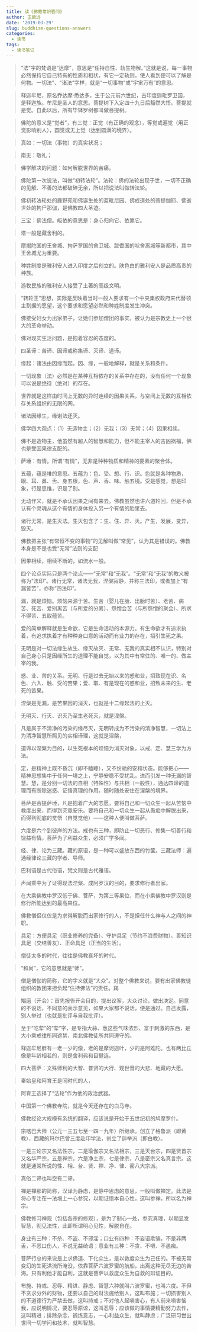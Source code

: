 ```yaml
---
title: 读《佛教常识答问》
author: 王致远
date: '2019-03-29'
slug: buddhism-questions-answers
categories:
  - 读书
tags:
  - 读书笔记
---
```


> “法”字的梵语是“达摩”，意思是“任持自性、轨生物解。”这就是说，每一事物必然保持它自己特有的性质和相状，有它一定轨则，使人看到便可以了解是何物。一切法”、“诸法”字样，就是“一切事物”或“宇宙万有”的意思。

> 释迦牟尼，原名乔达摩·悉达多，生于公元前六世纪，古印度迦毗罗卫国，是释迦族。牟尼是圣人的意思。菩提树下入定四十九日后豁然大悟。菩提就是觉。自此以后，所有毕钵罗树都叫做菩提树。

> 佛陀的意义是“觉者”，有三觉：正觉（有正确的观念），等觉或遍觉（用正觉影响别人），圆觉或无上觉（达到圆满的境界）。

> 真如：一切法（事物）的真实状况；

> 南无：敬礼；

> 佛学解决的问题：如何解脱世界的苦痛。

> 佛陀第一次说法，叫做“初转法轮”。法轮：佛的法轮出现于世，一切不正确的见解、不善的法都破碎无余，所以把说法叫做转法轮。

> 佛初转法轮处的鹿野苑和佛诞生处的蓝毗尼园、佛成道处的菩提伽耶、佛逝世处的拘尸那伽，是佛教四大圣迹。

> 三宝：佛法僧。皈依的意思是：身心归向它、依靠它。

> 塔一般是藏舍利的。

> 摩揭陀国的王舍城、拘萨罗国的舍卫城、跋耆国的吠舍离城等新都市，其中王舍城尤为重要。

> 种姓制度是雅利安人进入印度之后创立的。肤色白的雅利安人是品质高贵的种族。

> 游牧民族的雅利安人接受了土著的高级文明。

> “转轮王”思想，实际是反映着当时一般人要求有一个中央集权政府来代替领主割据的愿望，这个要求和愿望必然和种姓制度发生冲突。

> 佛接受妇女为出家弟子，让她们参加僧团的事实，被认为是宗教史上一个很大的革命举动。

> 佛对现实生活问题，是抱着容忍的态度的。

> 四圣谛：苦谛、因谛或称集谛、灭谛、道谛。

> 缘起：诸法由因缘而起。因、缘，一般地解释，就是关系和条件。

> 一切现象（法）必然是在某种互相依存的关系中存在的，没有任何一个现象可以说是绝待（绝对）的存在。

> 世界就是这样由时间上无数的异时连续的因果关系，与空间上无数的互相依存关系组织的无限的网。

> 诸法因缘生，缘谢法还灭。

> 佛学四大观点：（1）无造物主；（2）无我；（3）无常；（4）因果相续。

> 佛不是造物主，他虽然有超人的智慧和能力，但不能主宰人的吉凶祸福，佛也是受因果律支配的。

> 萨埵：有情。所谓“有情”，无非是种种物质和精神的要素的聚合体。

> 五蕴，蕴是堆的意思。五蕴为：色、受、想、行、识。色就是各种物质，眼、耳、鼻、舌、身五根，色、声、香、味、触五境。受是感觉，想是印象，行是思维，识是了别。

> 无动作义，就是不承认因果之间有来去。佛教虽然也讲六道轮回，但是不承认有个灵魂从这个有情的身体投入另一个有情的胎里去。

> 诸行无常，是生灭法。生灭包含了：生、住、异、灭。产生，发展，变异，毁灭。

> 佛教把主张“有常恒不变的事物”的见解叫做“常见”，认为其是错误的。佛教本身是不是也受“无常”法则的支配

> 因果相续，相续不断的，如流水一般。

> 四个论点实际只是两个论点——“无常”和“无我”。“无常”和“无我”的教义被称为“法印”。诸行无常，诸法无我，涅槃寂静，并称三法印，或者加上“有漏皆苦”，亦称“四法印”。

> 漏，就是烦恼。烦恼来源于苦。生苦（婴儿在胎、出胎时苦）、老苦、病苦、死苦、爱别离苦（与所爱的分离）、怨憎会苦（与所怨憎的聚会）、所求不得苦、五取蕴苦。

> 爱的简单解释就是生命欲，它是生命活动的本源力。有生命欲才有追求执着，有追求执着才有种种身口意的活动而有业力的存在，招引生死之果。

> 无明是对一切法缘生故生、缘灭故灭、无常、无我的真实相不认识，特别对自己身心只是因缘所生的道理不能自觉，以为其中有常住的、唯一的、做主宰的我。

> 惑、业、苦的关系。无明、行是过去无始以来的惑和业，招致现在识、名色、六入、触、受的苦果；爱、取、有是现在的惑和业，招致未来的生、老死的苦果。

> 涅槃是无漏，是苦果因的消灭，也就是十二缘起法的止灭。

> 无明灭、行灭、识灭乃至生老死灭，就是涅槃。

> 凡是属于不清净的污染的缘尽灭，无明转成为不污染的清净智慧，一切法上为清净智慧所照见的实相谛理，这就是涅槃，

> 道谛以涅槃为目的，以生死根本的烦恼为消灭对象，以戒、定、慧三学为方法。

> 定，是精神上既不昏沉（即不瞌睡），又不纷驰的安和状态。能够把心——精神思想集中于任何一境之上，宁静安稳不受扰乱，进而引发一种无漏的智慧。慧，是分别一切法的自相（特殊性）与共相（一般性），通达四谛的道理而有断除迷惑、证悟真理的作用。随时随处安住在涅槃的境界。

> 菩萨是菩提萨埵，凡是抱着广大的志愿，要将自己和一切众生一起从苦恼中救度出来，而得到究竟安乐。要将自己和一切众生一起从愚痴中解脱出来，而得到彻底的觉悟（自觉觉他）——这种人便叫做菩萨。

> 六度是六个到彼岸的方法。戒也有三种，即防止一切恶行、修集一切善行和饶益有情。菩萨为了利益众生，必须广学多闻。

> 经、律、论为三藏。藏的原语，是一种可以盛放东西的竹箧。三藏法师：遍通经律论三藏的学者、导师。

> 巴利语是古代俗语，梵文则是古代雅语。

> 声闻乘中为了证得现法涅槃、成阿罗汉的目的，要求修行者出家。

> 在大乘佛教中罗汉低于佛、菩萨，为第三等果位，而在小乘佛教中罗汉则是修行所能达到的最高果位。

> 佛教僧侣仅仅是为求得解脱而出家修行的人，不是担任什么神与人之间的神职。

> 具足：方便具足（职业修养的完备）、守护具足（节约不浪费财物）、善知识具足（交结善友）、正命具足（正当的生活）。

> 僧徒太多的时代，往往是佛教衰坏的时代。

> “和尚”，它的意思就是“师”。

> 僧是僧伽的简称，它的字义就是“大众”。对整个佛教来说，要有出家佛教徒组织的教团来担负起“住持佛法”的责任。羯

> 羯磨（开会）：首先报告开会目的，提出议案，大众讨论，做出决定。同意的不说话，不同意的表示意见，如果大家都不说话，便是通过。自己发露，别人举过（也就是批评与自我批评）。

> 至于“吃荤”的“荤”字，是专指大蒜、葱这些气味浓烈、富于刺激的东西，是大小乘戒律所同遮禁，南北佛教徒所共同遵守的。

> 释迦牟尼胖有一老一少的像，老的是摩诃迦叶，少的是阿难陀。也有两比丘像是年龄相若的，则是舍利弗和目犍连。

> 四大菩萨：文殊师利的大智、普贤的大行、观世音的大悲、地藏的大愿。

> 秦始皇和阿育王是同时代的人，

> 阿育王选择了“法轮”作为他的政治武器。

> 中国第一个佛教寺院，就是今天还存在的白马寺。

> 佛教经论大规模有系统的翻译，应该说是开始于五世纪初的鸠摩罗什。

> 宗喀巴大师（公元一三五七至一四一九年）所继承，创立了格鲁派（即黄教），西藏的玛尔巴曾三度赴印学法，创立了迦举派（即白教）。

> 一是三论宗又名法性宗，二是瑜伽宗又名法相宗，三是天台宗，四是贤首宗又名华严宗，五是禅宗，六是净土宗，七是律宗，八是密宗又名真言宗。这就是通常所说的性、相、台、贤、禅、净、律、密八大宗派。

> 真俗二谛也叫空有二谛。

> 禅是禅那的简称，汉译为静虑，是静中思虑的意思，一般叫做禅定。此法是将心专注在一法境上一心参究，以期证悟本自心性，这叫参禅，所以名为禅宗。

> 佛教修习禅观（包括各宗的修观），是为了制心一处，参究真理，以期显发智慧，彻见法性，此即所谓明心见性，解脱自在。

> 身业有三种：不杀、不盗、不邪淫；口业有四种：不妄语欺骗，不是非两舌，不恶口伤人，不说无益绮语；意业有三种：不贪、不嗔、不愚痴。

> 菩萨行总的来说是上求佛道、下化众生，是以救度众生为己任的。不被无常变幻的生死洪流所淹没，依靠菩萨六波罗蜜的航船，出离这种无尽无边的苦海。只有利他才能自利，这就是菩萨以救度众生为自救的辩证目的。

> 布施、持戒、忍辱、精进、静虑、智慧六种就叫六波罗蜜，也叫六度。不但不贪求分外的财物，还要以自己的财法施给别人，这叫布施；一切损害别人的不道德行为严禁去做，这叫持戒；不对他人起嗔害心，有人前来嗔害恼我，应说明情况，要忍辱原谅，这叫忍辱；应该做的事情要精勤努力去作，这叫精进；排除杂念，锻炼意志，一心利益众生，就叫静虑；广泛研习世出世间一切学问和技术，就叫智慧。
